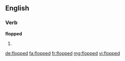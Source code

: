 ==English==

===Verb===
'''flopped'''

# {{past of|flop}}

[[de:flopped]]
[[fa:flopped]]
[[fr:flopped]]
[[mg:flopped]]
[[vi:flopped]]